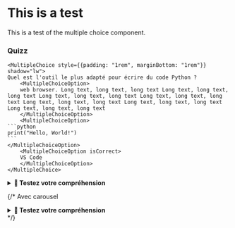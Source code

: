 
# This is a test

This is a test of the multiple choice component.

### Quizz

    <MultipleChoice style={{padding: "1rem", marginBottom: "1rem"}} shadow="lw">
    Quel est l'outil le plus adapté pour écrire du code Python ?
        <MultipleChoiceOption>
        web browser. Long text, long text, long text Long text, long text, long text Long text, long text, long text Long text, long text, long text Long text, long text, long text Long text, long text, long text Long text, long text, long text
        </MultipleChoiceOption>
        <MultipleChoiceOption>
    ```python
    print("Hello, World!")
    ```
    </MultipleChoiceOption>
        <MultipleChoiceOption isCorrect>
        VS Code
        </MultipleChoiceOption>
    </MultipleChoice>

<details>
<summary><strong>🤔 Testez votre compréhension</strong></summary>

 <MultipleChoiceList>
    <MultipleChoice>
    Quel est l'outil le plus adapté pour écrire du code Python ?
        <MultipleChoiceOption>
        web browser. Long text, long text, long text Long text, long text, long text Long text, long text, long text Long text, long text, long text Long text, long text, long text Long text, long text, long text Long text, long text, long text
        </MultipleChoiceOption>
        <MultipleChoiceOption>
    ```python
    print("Hello, World!")
    ```
    </MultipleChoiceOption>
        <MultipleChoiceOption isCorrect>
        VS Code
        </MultipleChoiceOption>
    </MultipleChoice>

    <MultipleChoice>
    Une autre question
        <MultipleChoiceOption>
        web browser.
        </MultipleChoiceOption>
        <MultipleChoiceOption>
    ```python
    print("Hello, World!")
    ```
        </MultipleChoiceOption>
        <MultipleChoiceOption isCorrect>
        VS Code
        </MultipleChoiceOption>
        <MultipleChoiceOption>
        Bin oui toi
        </MultipleChoiceOption>
    </MultipleChoice>
</MultipleChoiceList>
</details>

{/* Avec carousel
<details> 
<summary><strong>🤔 Testez votre compréhension</strong></summary>

 <Caroussel>
    <MultipleChoice>
    Quel est l'outil le plus adapté pour écrire du code Python ?
        <MultipleChoiceOption>
        web browser. Long text, long text, long text Long text, long text, long text Long text, long text, long text Long text, long text, long text Long text, long text, long text Long text, long text, long text Long text, long text, long text
        </MultipleChoiceOption>
        <MultipleChoiceOption>
    ```python
    print("Hello, World!")
    ```
    </MultipleChoiceOption>
        <MultipleChoiceOption isCorrect>
        VS Code
        </MultipleChoiceOption>
    </MultipleChoice>

    <MultipleChoice>
    Une autre question
        <MultipleChoiceOption>
        web browser.
        </MultipleChoiceOption>
        <MultipleChoiceOption>
    ```python
    print("Hello, World!")
    ```
        </MultipleChoiceOption>
        <MultipleChoiceOption isCorrect>
        VS Code
        </MultipleChoiceOption>
        <MultipleChoiceOption>
        Bin oui toi
        </MultipleChoiceOption>
        <MultipleChoiceOption>
        Bin oui toi
        </MultipleChoiceOption>
        <MultipleChoiceOption>
        Bin oui toi
        </MultipleChoiceOption>
        <MultipleChoiceOption>
        Bin oui toi
        </MultipleChoiceOption>
    </MultipleChoice>
</Caroussel>
</details>
*/}